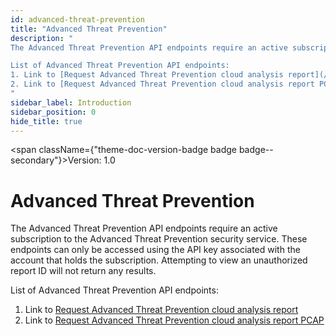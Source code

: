 ```yaml
---
id: advanced-threat-prevention
title: "Advanced Threat Prevention"
description: "
The Advanced Threat Prevention API endpoints require an active subscription to the Advanced Threat Prevention security service. These endpoints can only be accessed using the API key associated with the account that holds the subscription. Attempting to view an unauthorized report ID will not return any results.

List of Advanced Threat Prevention API endpoints:
1. Link to [Request Advanced Threat Prevention cloud analysis report](/cdss/threat-vault/api/postatpreportsbatchmode)
2. Link to [Request Advanced Threat Prevention cloud analysis report PCAP](/cdss/threat-vault/api/getatppcaps)
"
sidebar_label: Introduction
sidebar_position: 0
hide_title: true
---
```



<span className={"theme-doc-version-badge badge badge--secondary"}>Version: 1.0</span>

# Advanced Threat Prevention




The Advanced Threat Prevention API endpoints require an active subscription to the Advanced Threat Prevention security service. These endpoints can only be accessed using the API key associated with the account that holds the subscription. Attempting to view an unauthorized report ID will not return any results.

List of Advanced Threat Prevention API endpoints:
1. Link to [Request Advanced Threat Prevention cloud analysis report](/cdss/threat-vault/api/postatpreportsbatchmode)
2. Link to [Request Advanced Threat Prevention cloud analysis report PCAP](/cdss/threat-vault/api/getatppcaps)



      